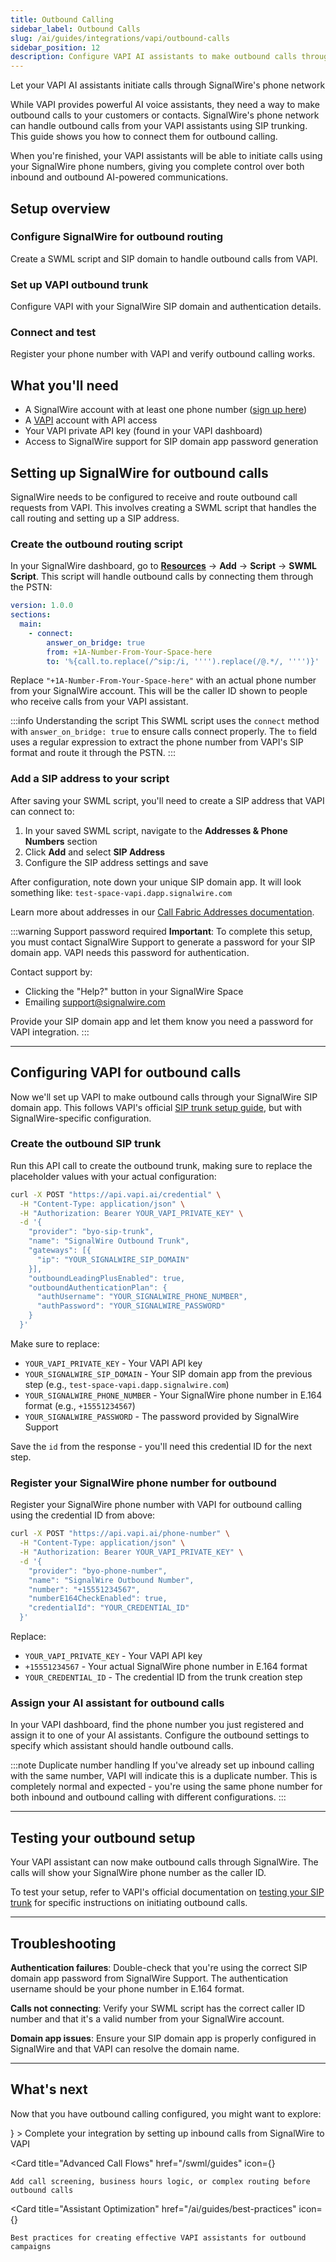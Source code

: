 ```yaml
---
title: Outbound Calling
sidebar_label: Outbound Calls
slug: /ai/guides/integrations/vapi/outbound-calls
sidebar_position: 12
description: Configure VAPI AI assistants to make outbound calls through SignalWire's infrastructure
---
```



[signup]: https://signalwire.com/signup
[vapi]: https://dashboard.vapi.ai/
[addresses-guide]: /platform/call-fabric/addresses
[vapi-sip-guide]: https://docs.vapi.ai/advanced/sip/sip-trunk
[resources]: https://my.signalwire.com?page=resources
[vapi-test-guide]: https://docs.vapi.ai/advanced/sip/sip-trunk#test-your-sip-trunk
[inbound-calls]: /ai/guides/integrations/vapi/inbound-calls
[swml-guides]: /swml/guides
[ai-best-practices]: /ai/guides/best-practices


<Subtitle>Let your VAPI AI assistants initiate calls through SignalWire's phone network</Subtitle>

While VAPI provides powerful AI voice assistants, they need a way to make outbound calls to your customers or contacts.
SignalWire's phone network can handle outbound calls from your VAPI assistants using SIP trunking. This guide shows you how to connect them for outbound calling.

When you're finished, your VAPI assistants will be able to initiate calls using your SignalWire phone numbers, giving you complete control
over both inbound and outbound AI-powered communications.

## Setup overview

<Steps>

### Configure SignalWire for outbound routing

Create a SWML script and SIP domain to handle outbound calls from VAPI.

### Set up VAPI outbound trunk

Configure VAPI with your SignalWire SIP domain and authentication details.

### Connect and test

Register your phone number with VAPI and verify outbound calling works.

</Steps>

## What you'll need

- A SignalWire account with at least one phone number ([sign up here][signup])
- A [VAPI][vapi] account with API access
- Your VAPI private API key (found in your VAPI dashboard)
- Access to SignalWire support for SIP domain app password generation

## Setting up SignalWire for outbound calls

SignalWire needs to be configured to receive and route outbound call requests from VAPI. This involves creating a SWML script that handles
the call routing and setting up a SIP address.

### Create the outbound routing script

In your SignalWire dashboard, go to [**Resources**][resources] → **Add** → **Script** → **SWML Script**. This script will handle outbound calls by connecting them through the PSTN:

```yaml andJSON
version: 1.0.0
sections:
  main:
    - connect:
        answer_on_bridge: true
        from: +1A-Number-From-Your-Space-here
        to: '%{call.to.replace(/^sip:/i, '''').replace(/@.*/, '''')}'
```

Replace `"+1A-Number-From-Your-Space-here"` with an actual phone number from your SignalWire account. 
This will be the caller ID shown to people who receive calls from your VAPI assistant.

:::info Understanding the script
This SWML script uses the `connect` method with `answer_on_bridge: true` to ensure calls connect properly.
The `to` field uses a regular expression to extract the phone number from VAPI's SIP format and route it through the PSTN.
:::

### Add a SIP address to your script

After saving your SWML script, you'll need to create a SIP address that VAPI can connect to:

1. In your saved SWML script, navigate to the **Addresses & Phone Numbers** section
2. Click **Add** and select **SIP Address**
3. Configure the SIP address settings and save

After configuration, note down your unique SIP domain app. It will look something like: `test-space-vapi.dapp.signalwire.com`

Learn more about addresses in our [Call Fabric Addresses documentation][addresses-guide].

:::warning Support password required
**Important**: To complete this setup, you must contact SignalWire Support to generate a password for your SIP domain app. VAPI needs this password for authentication.

Contact support by:
- Clicking the "Help?" button in your SignalWire Space
- Emailing support@signalwire.com

Provide your SIP domain app and let them know you need a password for VAPI integration.
:::

---

## Configuring VAPI for outbound calls

Now we'll set up VAPI to make outbound calls through your SignalWire SIP domain app. This follows VAPI's official [SIP trunk setup guide][vapi-sip-guide], but with SignalWire-specific configuration.

### Create the outbound SIP trunk

Run this API call to create the outbound trunk, making sure to replace the placeholder values with your actual configuration:

```bash
curl -X POST "https://api.vapi.ai/credential" \
  -H "Content-Type: application/json" \
  -H "Authorization: Bearer YOUR_VAPI_PRIVATE_KEY" \
  -d '{
    "provider": "byo-sip-trunk",
    "name": "SignalWire Outbound Trunk",
    "gateways": [{
      "ip": "YOUR_SIGNALWIRE_SIP_DOMAIN"
    }],
    "outboundLeadingPlusEnabled": true,
    "outboundAuthenticationPlan": {
      "authUsername": "YOUR_SIGNALWIRE_PHONE_NUMBER",
      "authPassword": "YOUR_SIGNALWIRE_PASSWORD"
    }
  }'
```

Make sure to replace:
- `YOUR_VAPI_PRIVATE_KEY` - Your VAPI API key
- `YOUR_SIGNALWIRE_SIP_DOMAIN` - Your SIP domain app from the previous step (e.g., `test-space-vapi.dapp.signalwire.com`)
- `YOUR_SIGNALWIRE_PHONE_NUMBER` - Your SignalWire phone number in E.164 format (e.g., `+15551234567`)
- `YOUR_SIGNALWIRE_PASSWORD` - The password provided by SignalWire Support

Save the `id` from the response - you'll need this credential ID for the next step.

### Register your SignalWire phone number for outbound

Register your SignalWire phone number with VAPI for outbound calling using the credential ID from above:

```bash
curl -X POST "https://api.vapi.ai/phone-number" \
  -H "Content-Type: application/json" \
  -H "Authorization: Bearer YOUR_VAPI_PRIVATE_KEY" \
  -d '{
    "provider": "byo-phone-number",
    "name": "SignalWire Outbound Number",
    "number": "+15551234567",
    "numberE164CheckEnabled": true,
    "credentialId": "YOUR_CREDENTIAL_ID"
  }'
```

Replace:
- `YOUR_VAPI_PRIVATE_KEY` - Your VAPI API key
- `+15551234567` - Your actual SignalWire phone number in E.164 format
- `YOUR_CREDENTIAL_ID` - The credential ID from the trunk creation step

### Assign your AI assistant for outbound calls

In your VAPI dashboard, find the phone number you just registered and assign it to one of your AI assistants. Configure the outbound settings to specify which assistant should handle outbound calls.

:::note Duplicate number handling
If you've already set up inbound calling with the same number, VAPI will indicate this is a duplicate number. This is completely normal and expected - you're using the same phone number for both inbound and outbound calling with different configurations.
:::

---

## Testing your outbound setup

Your VAPI assistant can now make outbound calls through SignalWire. The calls will show your SignalWire phone number as the caller ID.

To test your setup, refer to VAPI's official documentation on [testing your SIP trunk][vapi-test-guide] for specific instructions on initiating outbound calls.

---

## Troubleshooting

**Authentication failures**: Double-check that you're using the correct SIP domain app password from SignalWire Support. The authentication username should be your phone number in E.164 format.

**Calls not connecting**: Verify your SWML script has the correct caller ID number and that it's a valid number from your SignalWire account.

**Domain app issues**: Ensure your SIP domain app is properly configured in SignalWire and that VAPI can resolve the domain name.

---

## What's next

Now that you have outbound calling configured, you might want to explore:

<CardGroup cols={3}>
  <Card
    title="Inbound Calling"
    href="/ai/guides/integrations/vapi/inbound-calls"
    icon={<LiaPhoneSolid />}
  >
    Complete your integration by setting up inbound calls from SignalWire to VAPI
  </Card>
  
  <Card
    title="Advanced Call Flows"
    href="/swml/guides"
    icon={<LiaCodeSolid />}
  >
    Add call screening, business hours logic, or complex routing before outbound calls
  </Card>
  
  <Card
    title="Assistant Optimization"
    href="/ai/guides/best-practices"
    icon={<LiaBookSolid />}
  >
    Best practices for creating effective VAPI assistants for outbound campaigns
  </Card>
</CardGroup>